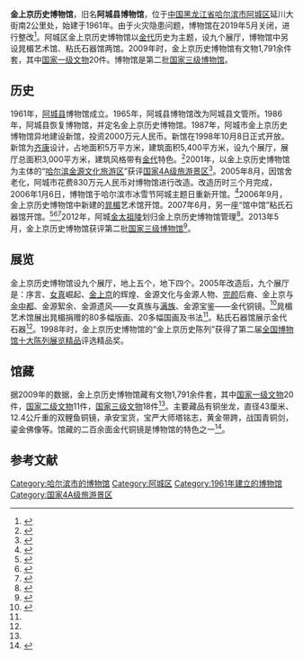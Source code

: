 {{Infobox Museum
 |name    = 金上京历史博物馆
 |其他名称= 
 |logo = 
 |logosize =
 |logo_caption = 
 |图像    = Wanyan Aguda.jpg
 |图像大小= 200
 |图像说明= 博物馆院内的[[完颜阿骨打|完颜阿骨打]]像
 |map_type= China Heilongjiang
 |latitude= 45.483
 |longitude=126.95
 |map_size= 200
 |map_type_zh= 黑龙江省
 |坐标    = {{coord|45|29|43|N|126|57|44|E|display=inline,title}}
 |成立时间= 1961年
 |关闭时间= 2019年5月4日
 |地址 = {{CHN}}[[黑龙江省|黑龙江省]][[哈尔滨市|哈尔滨市]][[阿城区|阿城区]]延川大街南2公里处
 |类型    = 历史类博物馆
 |馆藏规模= 1,791件（组）以上（2009年）
 |占地面积={{convert|50000|m2}}
 |年参观人数= 
 |现任主管= 
 |现任馆长= 
 |公共交通= 
 |开放时间= 8：30—16：30
 |官方网站= 
}}
'''金上京历史博物馆'''，旧名'''阿城县博物馆'''，位于[[中国|中国]][[黑龙江省|黑龙江省]][[哈尔滨市|哈尔滨市]][[阿城区|阿城区]]延川大街南2公里处，始建于1961年。由于火灾隐患问题，博物馆在2019年5月关闭，进行整改<ref>{{Cite news |url=http://www.chinanews.com/sh/shipin/cns/2019/06-15/news819741.shtml |title=金上京历史博物馆重大火灾隐患整改向社会公布 |date=2019-06-15 |work=中新网 |accessdate=2019-08-10}}</ref>。阿城区金上京历史博物馆以[[金代|金代]]历史为主题，设九个展厅，博物馆中另设晁楣艺术馆、粘氏石器馆两馆。2009年时，金上京历史博物馆有文物1,791余件套，其中[[国家一级文物|国家一级文物]]20件。博物馆是第二批[[国家三级博物馆|国家三级博物馆]]。

== 历史 ==
1961年，[[阿城县|阿城县]]博物馆成立。1965年，阿城县博物馆改为阿城县文管所。1986年，阿城县恢复博物馆，并定名金上京历史博物馆。1987年，阿城市金上京历史博物馆异地建设新馆，投资2000万元人民币。新馆在1998年10月8日正式开放。新馆为[[齐康|齐康]]设计，占地面积5万平方米，建筑面积5,400平方米，设九个展厅，展厅总面积3,000平方米，建筑风格带有[[金代|金代]]特色。<ref name=db>{{cite web|title=阿城金上京历史博物馆|url=http://special.dbw.cn/system/2009/11/14/052213383.shtml|publisher=东北网|accessdate=2013-09-27}}</ref>2001年，以金上京历史博物馆为主体的“[[哈尔滨金源文化旅游区|哈尔滨金源文化旅游区]]”获评[[国家4A级旅游景区|国家4A级旅游景区]]<ref>{{cite news|title=金上京历史博物馆  全国惟一金代历史博物馆|url=http://media.people.com.cn/GB/22114/113747/113751/6750039.html|accessdate=2013-09-27|newspaper=人民网－传媒频道|date=2008-01-08}}</ref>。2005年8月，因馆舍老化，阿城市花费830万元人民币对博物馆进行改造。改造历时三个月完成，2006年1月6日，博物馆于哈尔滨市冰雪节阿城主题日重新开馆。<ref>{{cite web|title=金上京历史博物馆|url=http://www.harbin.gov.cn/info/news/bsfw/fwlxz/detail/193321.htm|publisher=哈尔滨市人民政府|accessdate=2013-09-27|deadurl=yes|archiveurl=https://web.archive.org/web/20130515073236/http://www.harbin.gov.cn/info/news/bsfw/fwlxz/detail/193321.htm|archivedate=2013-05-15}}</ref>2006年9月，金上京历史博物馆中新建的[[晁楣|晁楣]]艺术馆开馆。2007年6月，另一座“馆中馆”粘氏石器馆开馆。<ref>{{cite news|title=粘氏石器馆奠基仪式在市博物馆举行|url=http://www.hlj.xinhuanet.com/khzx/2006-06/26/content_7349904.htm|accessdate=2013-09-27|newspaper=阿城政府网|date=2006-06-26|deadurl=yes|archiveurl=https://web.archive.org/web/20150924030726/http://www.hlj.xinhuanet.com/khzx/2006-06/26/content_7349904.htm|archivedate=2015-09-24}}</ref><ref name="#1">{{cite news|title=晁楣艺术馆昨落户阿城|url=http://heilongjiang.dbw.cn/system/2006/09/20/050554630.shtml|accessdate=2013-09-27|newspaper=东北网|date=2006-09-20}}</ref><ref name=rb>{{cite news|title=阿城金上京博物馆“馆中藏馆”|url=http://news.sina.com.cn/c/2007-07-25/001612264363s.shtml|accessdate=2013-09-27|newspaper=哈尔滨日报|date=2007-07-25}}</ref>2012年，阿城[[金太祖陵|金太祖陵]]划归金上京历史博物馆管理<ref>{{cite news|title=金太祖陵将归金上京博物馆管理 本月起全面修整|url=http://heilongjiang.dbw.cn/system/2012/09/14/054236026.shtml|accessdate=2013-09-27|newspaper=东北网|date=2012-09-14}}</ref>。2013年5月，金上京历史博物馆获评第二批[[国家三级博物馆|国家三级博物馆]]<ref>{{cite news|title=哈尔滨市钱币博物馆等三家博物馆被评为国家三级|url=http://heilongjiang.dbw.cn/system/2013/05/21/054779959.shtml|accessdate=2013-09-27|newspaper=东北网|date=2013-05-21}}</ref>。

== 展览 ==
金上京历史博物馆设九个展厅，地上五个，地下四个。2005年改造后，九个展厅是：序言、[[女真|女真]]崛起、[[金上京|金上京]]的辉煌、金源文化与金源人物、[[完颜|完颜]]后裔、金上京与[[金中都|金中都]]、金源絮余、金源遗风——女真族与[[满族|满族]]、金源宝鉴——金代铜镜。<ref>{{cite news|title=九大展厅数件奇珍首次公开 阿城金上京博物馆全新亮相|url=http://news.sohu.com/20060107/n241322474.shtml|accessdate=2013-09-27|newspaper=黑龙江生活报|date=2006-01-07}}</ref>晁楣艺术馆展出晁楣捐赠的80多幅版画、20多幅国画及书法<ref name="#1"/>。粘氏石器馆展示金代石器<ref name=rb/>。1998年时，金上京历史博物馆的“金上京历史陈列”获得了第二届[[全国博物馆十大陈列展览精品|全国博物馆十大陈列展览精品]]评选精品奖。

== 馆藏 ==
据2009年的数据，金上京历史博物馆藏有文物1,791余件套，其中[[国家一级文物|国家一级文物]]20件，[[国家二级文物|国家二级文物]]11件，[[国家三级文物|国家三级文物]]18件<ref name=db/>。主要藏品有铜坐龙，直径43厘米、12.4公斤重的双鲤鱼铜镜，承安宝货，宝严大师塔铭志，黄金带跨，战国青铜剑，鎏金佛像等。馆藏的二百余面金代铜镜是博物馆的特色之一<ref>{{cite news|title=金上京历史博物馆内文物丰富|url=http://hlj.sina.com.cn/travel/destination/2013-03-06/40485_2.html|accessdate=2013-09-27|newspaper=新浪黑龙江|date=2013-03-06|deadurl=yes|archiveurl=https://web.archive.org/web/20131002123646/http://hlj.sina.com.cn/travel/destination/2013-03-06/40485_2.html|archivedate=2013年10月2日|df=}}</ref>。

== 参考文献 ==
{{Reflist}}

[[Category:哈尔滨市的博物馆|Category:哈尔滨市的博物馆]]
[[Category:阿城区|Category:阿城区]]
[[Category:1961年建立的博物馆|Category:1961年建立的博物馆]]
[[Category:国家4A级旅游景区|Category:国家4A级旅游景区]]